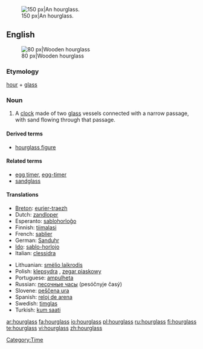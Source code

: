 [[Image:Wooden_hourglass.jpg|thumb|right|150 px|An hourglass.]]
==English==
{{wikipedia}}
[[Image:Wooden_hourglass_2.jpg|thumb|right|80 px|Wooden hourglass]]
===Etymology===
[[hour]] + [[glass]]

===Noun===
{{en-noun|sg=[[hour]][[glass]]|es}}

# A [[clock]] made of two [[glass]] vessels connected with a narrow passage, with sand flowing through that passage.

====Derived terms====
* [[hourglass figure]]

====Related terms====
* [[egg timer]], [[egg-timer]]
* [[sandglass]]

====Translations====
{{trans-top|clock}}
* [[Breton]]: [[eurier-traezh]] {{m}}
* Dutch: [[zandloper]] {{m}}
* Esperanto: [[sablohorloĝo]]
* Finnish: [[tiimalasi]]
* French: [[sablier]] {{m}}
* German: [[Sanduhr]] {{f}}
* [[Ido]]: [[sablo-horlojo]]
* Italian: [[clessidra]] {{f}}
{{trans-mid}}
* Lithuanian: [[smėlio laikrodis]] {{m}}
* Polish: [[klepsydra]] {{f}}, [[zegar piaskowy]] {{m}}
* Portuguese: [[ampulheta]] {{f}}
* Russian: [[песочные часы]] (pesóčnyje časý) {{m|p}}
* Slovene: [[peščena ura]] {{f}}
* Spanish: [[reloj de arena]] {{m}}
* Swedish: [[timglas]] {{n}}
* Turkish: [[kum saati]]
{{trans-bottom}}

[[Category:Time]]

[[ar:hourglass]]
[[fa:hourglass]]
[[io:hourglass]]
[[pl:hourglass]]
[[ru:hourglass]]
[[fi:hourglass]]
[[te:hourglass]]
[[vi:hourglass]]
[[zh:hourglass]]
